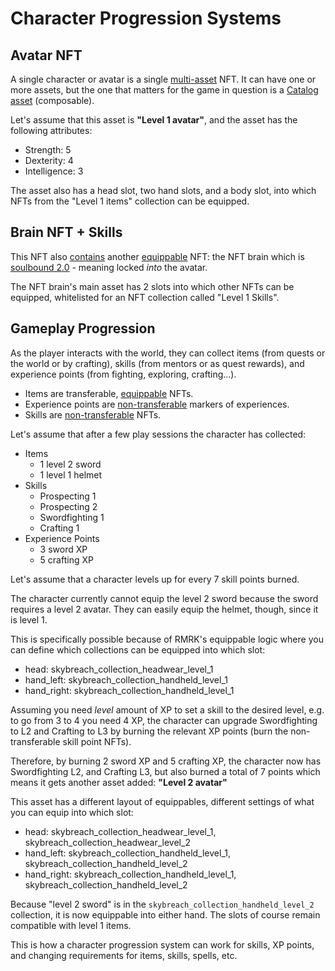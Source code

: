 # Character Progression Systems

## Avatar NFT

A single character or avatar is a single [multi-asset](/multiasset) NFT. It can have one
or more assets, but the one that matters for the game in question is a
[Catalog asset](/composable-equippable) (composable).

Let's assume that this asset is **"Level 1 avatar"**, and the asset has the following attributes:

- Strength: 5
- Dexterity: 4
- Intelligence: 3

The asset also has a head slot, two hand slots, and a body slot, into which NFTs from the "Level 1
items" collection can be equipped.

## Brain NFT + Skills

This NFT also [contains](/nestable) another [equippable](/composable-equippable) NFT: the NFT brain
which is [soulbound 2.0](/soulbound) - meaning locked _into_ the avatar.

The NFT brain's main asset has 2 slots into which other NFTs can be equipped, whitelisted for an NFT
collection called "Level 1 Skills".

## Gameplay Progression

As the player interacts with the world, they can collect items (from quests or the world or by
crafting), skills (from mentors or as quest rewards), and experience points (from fighting,
exploring, crafting...).

- Items are transferable, [equippable](/composable-equippable) NFTs.
- Experience points are [non-transferable](/soulbound) markers of experiences.
- Skills are [non-transferable](/soulbound) NFTs.

Let's assume that after a few play sessions the character has collected:

- Items
  - 1 level 2 sword
  - 1 level 1 helmet
- Skills
  - Prospecting 1
  - Prospecting 2
  - Swordfighting 1
  - Crafting 1
- Experience Points
  - 3 sword XP
  - 5 crafting XP

Let's assume that a character levels up for every 7 skill points burned.

The character currently cannot equip the level 2 sword because the sword requires a level 2 avatar.
They can easily equip the helmet, though, since it is level 1.

This is specifically possible because of RMRK's equippable logic where you can define which
collections can be equipped into which slot:

- head: skybreach_collection_headwear_level_1
- hand_left: skybreach_collection_handheld_level_1
- hand_right: skybreach_collection_handheld_level_1

Assuming you need _level_ amount of XP to set a skill to the desired level, e.g. to go from 3 to 4
you need 4 XP, the character can upgrade Swordfighting to L2 and Crafting to L3 by burning the
relevant XP points (burn the non-transferable skill point NFTs).

Therefore, by burning 2 sword XP and 5 crafting XP, the character now has Swordfighting L2, and
Crafting L3, but also burned a total of 7 points which means it gets another asset added: **"Level 2
avatar"**

This asset has a different layout of equippables, different settings of what you can equip into
which slot:

- head: skybreach_collection_headwear_level_1, skybreach_collection_headwear_level_2
- hand_left: skybreach_collection_handheld_level_1, skybreach_collection_handheld_level_2
- hand_right: skybreach_collection_handheld_level_1, skybreach_collection_handheld_level_2

Because "level 2 sword" is in the `skybreach_collection_handheld_level_2` collection, it is now
equippable into either hand. The slots of course remain compatible with level 1 items.

This is how a character progression system can work for skills, XP points, and changing requirements
for items, skills, spells, etc.